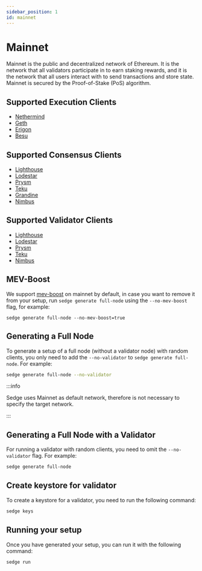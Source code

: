 ```yaml
---
sidebar_position: 1
id: mainnet
---
```


# Mainnet

Mainnet is the public and decentralized network of Ethereum. It is the network that all validators participate in to
earn staking rewards, and it is the network that all users interact with to send transactions and store state. Mainnet is
secured by the Proof-of-Stake (PoS) algorithm.

## Supported Execution Clients
- [Nethermind](https://docs.nethermind.io/)
- [Geth](https://geth.ethereum.org/docs/)
- [Erigon](https://github.com/ledgerwatch/erigon)
- [Besu](https://besu.hyperledger.org/en/stable/)

## Supported Consensus Clients
- [Lighthouse](https://lighthouse-book.sigmaprime.io/)
- [Lodestar](https://chainsafe.github.io/lodestar/)
- [Prysm](https://docs.prylabs.network/docs/getting-started/)
- [Teku](https://docs.teku.consensys.net/en/latest/)
- [Grandine](https://docs.grandine.io/)
- [Nimbus](https://nimbus.guide/)

## Supported Validator Clients
- [Lighthouse](https://lighthouse-book.sigmaprime.io/)
- [Lodestar](https://chainsafe.github.io/lodestar/)
- [Prysm](https://docs.prylabs.network/docs/getting-started/)
- [Teku](https://docs.teku.consensys.net/en/latest/)
- [Nimbus](https://nimbus.guide/)

## MEV-Boost

We support [mev-boost](https://github.com/flashbots/mev-boost) on mainnet by default, in case you want to remove it from your setup,
run `sedge generate full-node` using the `--no-mev-boost` flag, for example:

```
sedge generate full-node --no-mev-boost=true
```

## Generating a Full Node

To generate a setup of a full node (without a validator node) with random clients, you only need to add the `--no-validator` to `sedge generate full-node`. For example:

```bash
sedge generate full-node --no-validator
```

:::info

Sedge uses Mainnet as default network, therefore is not necessary to specify the target network.

:::

## Generating a Full Node with a Validator

For running a validator with random clients, you need to omit the `--no-validator` flag. For example:

```bash
sedge generate full-node
```

## Create keystore for validator

To create a keystore for a validator, you need to run the following command:

```bash
sedge keys
```

## Running your setup

Once you have generated your setup, you can run it with the following command:

```
sedge run
```
